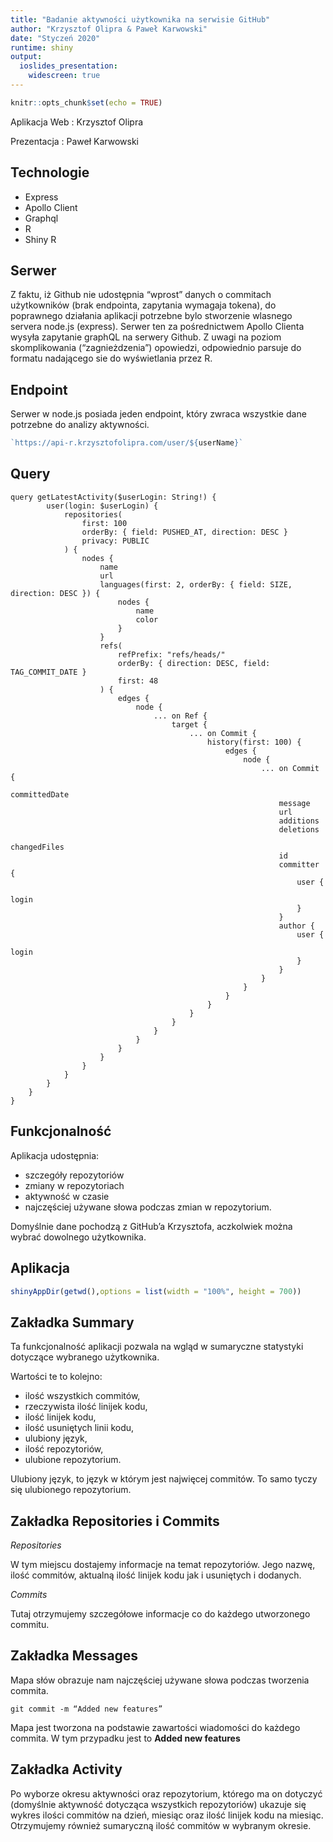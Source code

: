 ---
title: "Badanie aktywności użytkownika na serwisie GitHub"
author: "Krzysztof Olipra & Paweł Karwowski"
date: "Styczeń 2020"
runtime: shiny
output:
  ioslides_presentation:
    widescreen: true
---

<style>
slides > slide {
  overflow-x: auto !important;
  overflow-y: auto !important;
}
</style>

```{r setup, include=FALSE}
knitr::opts_chunk$set(echo = TRUE)
```
  
Aplikacja Web : Krzysztof Olipra



Prezentacja : Paweł Karwowski


## Technologie


* Express
* Apollo Client
* Graphql
* R
* Shiny R

## Serwer

Z faktu, iż Github nie udostępnia "wprost" danych o commitach użytkowników (brak endpointa, zapytania wymagaja tokena), 
do poprawnego działania aplikacji potrzebne bylo stworzenie wlasnego servera node.js (express).
Serwer ten za pośrednictwem Apollo Clienta wysyła zapytanie graphQL na serwery Github.
Z uwagi na poziom skomplikowania ("zagnieżdzenia") opowiedzi, odpowiednio parsuje do formatu nadającego sie do wyświetlania przez R.

## Endpoint

Serwer w node.js posiada jeden endpoint, który zwraca wszystkie dane potrzebne do analizy aktywności.

```javascript
`https://api-r.krzysztofolipra.com/user/${userName}`

```


## Query

```gql
query getLatestActivity($userLogin: String!) {
        user(login: $userLogin) {
            repositories(
                first: 100
                orderBy: { field: PUSHED_AT, direction: DESC }
                privacy: PUBLIC
            ) {
                nodes {
                    name
                    url
                    languages(first: 2, orderBy: { field: SIZE, direction: DESC }) {
                        nodes {
                            name
                            color
                        }
                    }
                    refs(
                        refPrefix: "refs/heads/"
                        orderBy: { direction: DESC, field: TAG_COMMIT_DATE }
                        first: 48
                    ) {
                        edges {
                            node {
                                ... on Ref {
                                    target {
                                        ... on Commit {
                                            history(first: 100) {
                                                edges {
                                                    node {
                                                        ... on Commit {
                                                            committedDate
                                                            message
                                                            url
                                                            additions
                                                            deletions
                                                            changedFiles
                                                            id
                                                            committer {
                                                                user {
                                                                    login
                                                                }
                                                            }
                                                            author {
                                                                user {
                                                                    login
                                                                }
                                                            }
                                                        }
                                                    }
                                                }
                                            }
                                        }
                                    }
                                }
                            }
                        }
                    }
                }
            }
        }
    }
}
```

## Funkcjonalność

Aplikacja udostępnia:

- szczegóły repozytoriów 
- zmiany w repozytoriach
- aktywność w czasie
- najczęściej używane słowa podczas zmian w repozytorium.


Domyślnie dane pochodzą z GitHub'a Krzysztofa, aczkolwiek można wybrać dowolnego użytkownika.

## Aplikacja


```{r, echo = FALSE}
shinyAppDir(getwd(),options = list(width = "100%", height = 700))
```

## Zakładka Summary

Ta funkcjonalność aplikacji pozwala na wgląd w sumaryczne statystyki 
dotyczące wybranego użytkownika.

Wartości te to kolejno:

- ilość wszystkich commitów,
- rzeczywista ilość linijek kodu,
- ilość linijek kodu,
- ilość usuniętych linii kodu,
- ulubiony język,
- ilość repozytoriów,
- ulubione repozytorium.

Ulubiony język, to język w którym jest najwięcej commitów.
To samo tyczy się ulubionego repozytorium.


## Zakładka Repositories i Commits

*Repositories*

W tym miejscu dostajemy informacje na temat repozytoriów.
Jego nazwę, ilość commitów, aktualną ilość linijek kodu jak i usuniętych i dodanych.

*Commits*

Tutaj otrzymujemy szczegółowe informacje co do każdego utworzonego commitu.

## Zakładka Messages

Mapa słów obrazuje nam najczęściej używane słowa podczas tworzenia commita.

```
git commit -m “Added new features”
```
Mapa jest tworzona na podstawie zawartości wiadomości do każdego commita.
W tym przypadku jest to **Added new features**

## Zakładka Activity

Po wyborze okresu aktywności oraz repozytorium, którego ma on dotyczyć
(domyślnie aktywność dotycząca wszystkich repozytoriów) ukazuje się
wykres ilości commitów na dzień, miesiąc oraz ilość linijek kodu na miesiąc.
Otrzymujemy również sumaryczną ilość commitów w wybranym okresie.
